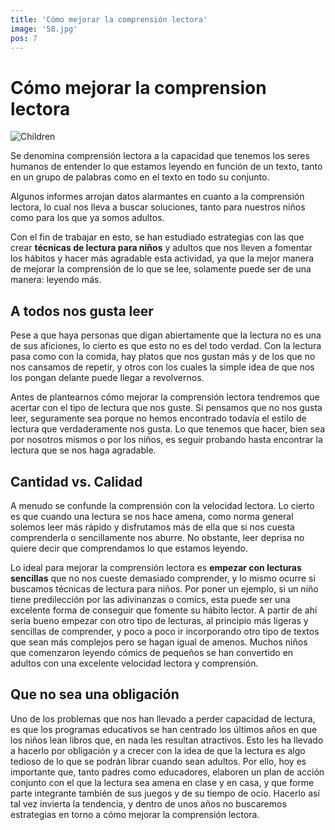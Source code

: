 ```yaml
---
title: 'Cómo mejorar la comprensión lectora'
image: '58.jpg'
pos: 7
---
```


# Cómo mejorar la comprension lectora

<Image
  src='/blogs/comprension-lectora/58.jpg'
  alt='Children'
  width={400}
  height={200}
/>

Se denomina comprensión lectora a la capacidad que tenemos los seres humanos de entender lo que estamos leyendo en función de un texto, tanto en un grupo de palabras como en el texto en todo su conjunto.

Algunos informes arrojan datos alarmantes en cuanto a la comprensión lectora, lo cual nos lleva a buscar soluciones, tanto para nuestros niños como para los que ya somos adultos.

Con el fin de trabajar en esto, se han estudiado estrategias con las que crear **técnicas de lectura para niños** y adultos que nos lleven a fomentar los hábitos y hacer más agradable esta actividad, ya que la mejor manera de mejorar la comprensión de lo que se lee, solamente puede ser de una manera: leyendo más.

## A todos nos gusta leer

Pese a que haya personas que digan abiertamente que la lectura no es una de sus aficiones, lo cierto es que esto no es del todo verdad. Con la lectura pasa como con la comida, hay platos que nos gustan más y de los que no nos cansamos de repetir, y otros con los cuales la simple idea de que nos los pongan delante puede llegar a revolvernos.

Antes de plantearnos cómo mejorar la comprensión lectora tendremos que acertar con el tipo de lectura que nos guste. Si pensamos que no nos gusta leer, seguramente sea porque no hemos encontrado todavía el estilo de lectura que verdaderamente nos gusta. Lo que tenemos que hacer, bien sea por nosotros mismos o por los niños, es seguir probando hasta encontrar la lectura que se nos haga agradable.

## Cantidad vs. Calidad

A menudo se confunde la comprensión con la velocidad lectora. Lo cierto es que cuando una lectura se nos hace amena, como norma general solemos leer más rápido y disfrutamos más de ella que si nos cuesta comprenderla o sencillamente nos aburre. No obstante, leer deprisa no quiere decir que comprendamos lo que estamos leyendo.

Lo ideal para mejorar la comprensión lectora es **empezar con lecturas sencillas** que no nos cueste demasiado comprender, y lo mismo ocurre si buscamos técnicas de lectura para niños. Por poner un ejemplo, si un niño tiene predilección por las adivinanzas o comics, esta puede ser una excelente forma de conseguir que fomente su hábito lector. A partir de ahí sería bueno empezar con otro tipo de lecturas, al principio más ligeras y sencillas de comprender, y poco a poco ir incorporando otro tipo de textos que sean más complejos pero se hagan igual de amenos. Muchos niños que comenzaron leyendo cómics de pequeños se han convertido en adultos con una excelente velocidad lectora y comprensión.

## Que no sea una obligación

Uno de los problemas que nos han llevado a perder capacidad de lectura, es que los programas educativos se han centrado los últimos años en que los niños lean libros que, en nada les resultan atractivos.
Esto les ha llevado a hacerlo por obligación y a crecer con la idea de que la lectura es algo tedioso de lo que se podrán librar cuando sean adultos. Por ello, hoy es importante que, tanto padres como educadores, elaboren un plan de acción conjunto con el que la lectura sea amena en clase y en casa, y que forme parte integrante también de sus juegos y de su tiempo de ocio. Hacerlo así tal vez invierta la tendencia, y dentro de unos años no buscaremos estrategias en torno a cómo mejorar la comprensión lectora.
